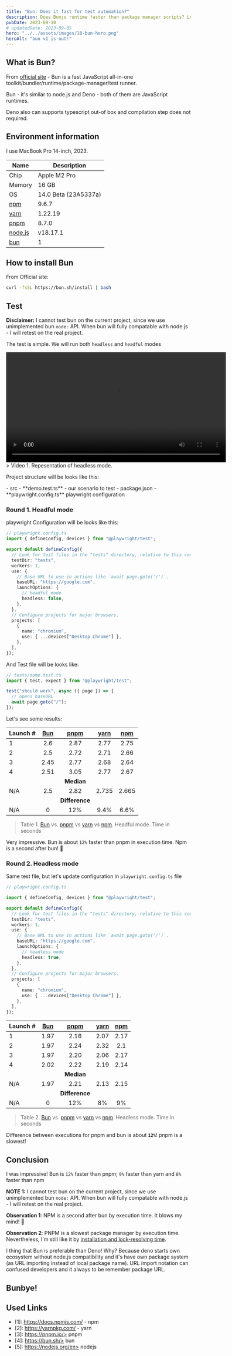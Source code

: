 ```yaml
---
title: "Bun: Does it fast for test automation?"
description: Does Bunjs runtime faster than package manager scripts? Let's check it out and compare bun vs pnpm vs yarn vs npm!
pubDate: 2023-09-10
# updatedDate: 2023-09-05
hero: "../../assets/images/10-bun-hero.png"
heroAlt: "bun v1 is out!"
---
```



## What is Bun?

From [official site](https://bun.sh/) - Bun is a fast JavaScript all-in-one toolkit/bundler/runtime/package-manager/test runner.

Bun - it's similar to node.js and Deno - both of them are JavaScript runtimes.

Deno also can supports typescript out-of box and compilation step does not required.

## Environment information

I use MacBook Pro 14-inch, 2023.

| Name                             | Description          |
| -------------------------------- | -------------------- |
| Chip                             | Apple M2 Pro         |
| Memory                           | 16 GB                |
| OS                               | 14.0 Beta (23A5337a) |
| [npm](https://docs.npmjs.com/)   | 9.6.7                |
| [yarn](https://yarnpkg.com/)     | 1.22.19              |
| [pnpm](https://pnpm.io/)         | 8.7.0                |
| [node.js](https://nodejs.org/en) | v18.17.1             |
| [bun](https://bun.sh/)           | 1                    |

## How to install Bun

From Official site:

```sh
curl -fsSL https://bun.sh/install | bash
```

## Test

**Disclaimer:** I cannot test bun on the current project, since we use unimplemented bun `node:` API. When bun will fully compatable with node.js - I will retest on the real project.

The test is simple. We will run both `headless` and `headful` modes

<video controls width="600" autoplay>
  <source src="/videos/10-bun-pnpm-performance.webm" type="video/webm" />
</video>
> Video 1. Repesentation of headless mode.

Project structure will be looks like this:

<FileTree title="Project Structure">
- src
  - **demo.test.ts** - our scenario to test
- package.json 
- **playwright.config.ts** playwright configuration
</FileTree>

### Round 1. Headful mode

playwright Configuration will be looks like this:

```ts
// playwright.config.ts
import { defineConfig, devices } from "@playwright/test";

export default defineConfig({
  // Look for test files in the "tests" directory, relative to this configuration file.
  testDir: "tests",
  workers: 1,
  use: {
    // Base URL to use in actions like `await page.goto('/')`.
    baseURL: "https://google.com",
    launchOptions: {
      // headful mode
      headless: false,
    },
  },
  // Configure projects for major browsers.
  projects: [
    {
      name: "chromium",
      use: { ...devices["Desktop Chrome"] },
    },
  ],
});
```

And Test file will be looks like:

```ts
// tests/some.test.ts
import { test, expect } from "@playwright/test";

test("should work", async ({ page }) => {
  // opens baseURL
  await page.goto("/");
});
```

Let's see some results:

| Launch # | [Bun](https://bun.sh/) | [pnpm](https://pnpm.io/) | [yarn](https://yarnpkg.com/) | [npm](https://docs.npmjs.com/) |
| -------- | :--------------------: | :----------------------: | :--------------------------: | :----------------------------: |
| 1        |          2.6           |           2.87           |             2.77             |              2.75              |
| 2        |          2.5           |           2.72           |             2.71             |              2.66              |
| 3        |          2.45          |           2.77           |             2.68             |              2.64              |
| 4        |          2.51          |           3.05           |             2.77             |              2.67              |
|          |                        |        **Median**        |                              |                                |
| N/A      |          2.5           |           2.82           |            2.735             |             2.665              |
|          |                        |      **Difference**      |                              |                                |
| N/A      |           0            |           12%            |             9.4%             |              6.6%              |

> Table 1. [Bun](https://bun.sh/) vs. [pnpm](https://pnpm.io/) vs [yarn](https://yarnpkg.com/) vs [npm](https://docs.npmjs.com/). Headful mode. Time in seconds

Very impressive. Bun is about `12%` faster than pnpm in execution time. Npm is a second after bun! 🤯

### Round 2. Headless mode

Same test file, but let's update configuration in `playwright.config.ts` file

```ts
// playwright.config.ts

import { defineConfig, devices } from "@playwright/test";

export default defineConfig({
  // Look for test files in the "tests" directory, relative to this configuration file.
  testDir: "tests",
  workers: 1,
  use: {
    // Base URL to use in actions like `await page.goto('/')`.
    baseURL: "https://google.com",
    launchOptions: {
      // headless mode
      headless: true,
    },
  },
  // Configure projects for major browsers.
  projects: [
    {
      name: "chromium",
      use: { ...devices["Desktop Chrome"] },
    },
  ],
});
```

| Launch # | [Bun](https://bun.sh/) | [pnpm](https://pnpm.io/) | [yarn](https://yarnpkg.com/) | [npm](https://docs.npmjs.com/) |
| -------- | :--------------------: | :----------------------: | :--------------------------: | :----------------------------: |
| 1        |          1.97          |           2.16           |             2.07             |              2.17              |
| 2        |          1.97          |           2.24           |             2.32             |              2.1               |
| 3        |          1.97          |           2.20           |             2.06             |              2.17              |
| 4        |          2.02          |           2.22           |             2.19             |              2.14              |
|          |                        |        **Median**        |                              |                                |
| N/A      |          1.97          |           2.21           |             2.13             |              2.15              |
|          |                        |      **Difference**      |                              |                                |
| N/A      |           0            |           12%            |              8%              |               9%               |

> Table 2. [Bun](https://bun.sh/) vs. [pnpm](https://pnpm.io/) vs [yarn](https://yarnpkg.com/) vs [npm](https://docs.npmjs.com/). Headless mode. Time in seconds

Difference between executions for pnpm and bun is about **`12%`**! pnpm is a slowest!

## Conclusion

I was impressive! Bun is `12%` faster than pnpm; `9%` faster than yarn and `8%` faster than npm

**NOTE 1:** I cannot test bun on the current project, since we use unimplemented bun `node:` API. When bun will fully compatable with node.js - I will retest on the real project.

**Observation 1**: NPM is a second after bun by execution time. It blows my mind! 🤯

**Observation 2**: PNPM is a slowest package manager by execution time. Nevertheless, I'm still like it by [installation and lock-resolving time](https://pnpm.io/benchmarks).

I thing that Bun is preferable than Deno! Why? Because deno starts own ecosystem without node.js compatibility and it's have own package system (as URL importing instead of local package name). URL import notation can confused developers and it always to be remember package URL.

## Bunbye!

## Used Links

- [1]: https://docs.npmjs.com/ - npm
- [2]: https://yarnpkg.com/ - yarn
- [3]: https://pnpm.io/> pnpm
- [4]: https://bun.sh/> bun
- [5]: https://nodejs.org/en> nodejs
